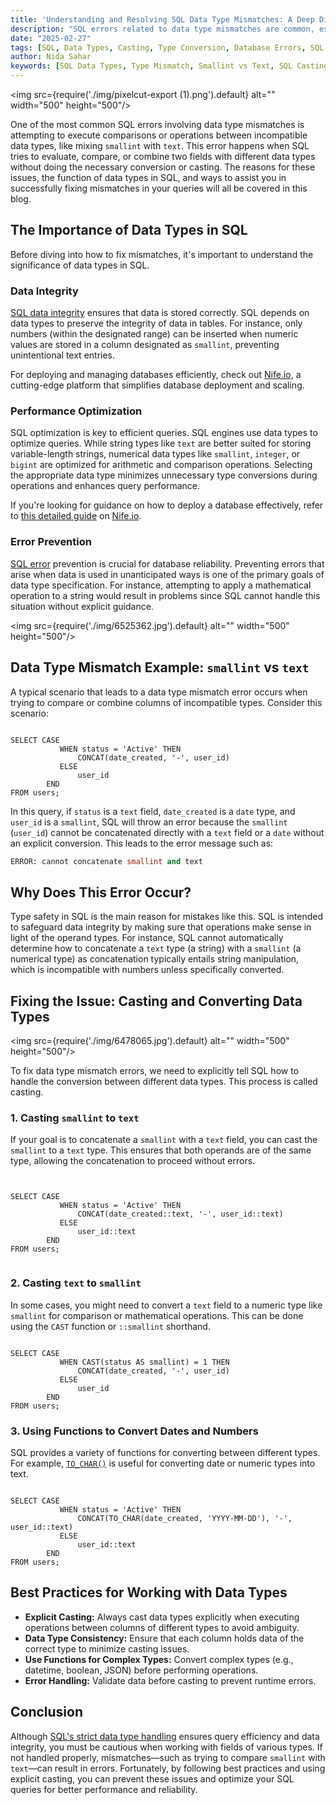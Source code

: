 ```yaml
---
title: 'Understanding and Resolving SQL Data Type Mismatches: A Deep Dive'
description: "SQL errors related to data type mismatches are common, especially when mixing incompatible types like smallint and text. This article explores the causes of such errors, explains the role of data types in SQL, and provides solutions to resolve mismatches effectively."
date: "2025-02-27"
tags: [SQL, Data Types, Casting, Type Conversion, Database Errors, SQL Optimization, Query Performance, Data Integrity, Troubleshooting SQL]
author: Nida Sahar
keywords: [SQL Data Types, Type Mismatch, Smallint vs Text, SQL Casting, Type Conversion, Database Query Optimization, SQL Errors, Data Integrity, SQL Best Practices]
---
```


<img src={require('./img/pixelcut-export (1).png').default} alt="" width="500" height="500"/>
<br/>

One of the most common SQL errors involving data type mismatches is attempting to execute comparisons or operations between incompatible data types, like mixing `smallint` with `text`. This error happens when SQL tries to evaluate, compare, or combine two fields with different data types without doing the necessary conversion or casting. The reasons for these issues, the function of data types in SQL, and ways to assist you in successfully fixing mismatches in your queries will all be covered in this blog.

## The Importance of Data Types in SQL

Before diving into how to fix mismatches, it's important to understand the significance of data types in SQL.

### Data Integrity
[SQL data integrity](https://www.scaler.com/topics/data-integrity-in-sql/) ensures that data is stored correctly. SQL depends on data types to preserve the integrity of data in tables. For instance, only numbers (within the designated range) can be inserted when numeric values are stored in a column designated as `smallint`, preventing unintentional text entries.

For deploying and managing databases efficiently, check out [Nife.io](https://nife.io/), a cutting-edge platform that simplifies database deployment and scaling.

### Performance Optimization
SQL optimization is key to efficient queries. SQL engines use data types to optimize queries. While string types like `text` are better suited for storing variable-length strings, numerical data types like `smallint`, `integer`, or `bigint` are optimized for arithmetic and comparison operations. Selecting the appropriate data type minimizes unnecessary type conversions during operations and enhances query performance.

If you're looking for guidance on how to deploy a database effectively, refer to [this detailed guide](https://docs.nife.io/docs/UI-Guide/database) on [Nife.io](https://nife.io/).

### Error Prevention
[SQL error](https://www.geeksforgeeks.org/sql-error-messages/) prevention is crucial for database reliability. Preventing errors that arise when data is used in unanticipated ways is one of the primary goals of data type specification. For instance, attempting to apply a mathematical operation to a string would result in problems since SQL cannot handle this situation without explicit guidance.

<img src={require('./img/6525362.jpg').default} alt="" width="500" height="500"/>
<br/>

## Data Type Mismatch Example: `smallint` vs `text`

A typical scenario that leads to a data type mismatch error occurs when trying to compare or combine columns of incompatible types. Consider this scenario:
```

SELECT CASE 
           WHEN status = 'Active' THEN 
               CONCAT(date_created, '-', user_id) 
           ELSE 
               user_id 
        END
FROM users;

```
In this query, if `status` is a `text` field, `date_created` is a `date` type, and `user_id` is a `smallint`, SQL will throw an error because the `smallint` (`user_id`) cannot be concatenated directly with a `text` field or a `date` without an explicit conversion. This leads to the error message such as:

```sql
ERROR: cannot concatenate smallint and text
```

## Why Does This Error Occur?

Type safety in SQL is the main reason for mistakes like this. SQL is intended to safeguard data integrity by making sure that operations make sense in light of the operand types. For instance, SQL cannot automatically determine how to concatenate a `text` type (a string) with a `smallint` (a numerical type) as concatenation typically entails string manipulation, which is incompatible with numbers unless specifically converted.



## Fixing the Issue: Casting and Converting Data Types

<img src={require('./img/6478065.jpg').default} alt="" width="500" height="500"/>
<br/>

To fix data type mismatch errors, we need to explicitly tell SQL how to handle the conversion between different data types. This process is called casting.

### 1. Casting `smallint` to `text`

If your goal is to concatenate a `smallint` with a `text` field, you can cast the `smallint` to a `text` type. This ensures that both operands are of the same type, allowing the concatenation to proceed without errors.

```


SELECT CASE 
           WHEN status = 'Active' THEN 
               CONCAT(date_created::text, '-', user_id::text) 
           ELSE 
               user_id::text 
        END
FROM users;


```

### 2. Casting `text` to `smallint`

In some cases, you might need to convert a `text` field to a numeric type like `smallint` for comparison or mathematical operations. This can be done using the `CAST` function or `::smallint` shorthand.
```

SELECT CASE 
           WHEN CAST(status AS smallint) = 1 THEN 
               CONCAT(date_created, '-', user_id) 
           ELSE 
               user_id 
        END
FROM users;

```
### 3. Using Functions to Convert Dates and Numbers

SQL provides a variety of functions for converting between different types. For example, [`TO_CHAR()`](https://www.postgresql.org/docs/current/functions-formatting.html) is useful for converting date or numeric types into text.
```

SELECT CASE 
           WHEN status = 'Active' THEN 
               CONCAT(TO_CHAR(date_created, 'YYYY-MM-DD'), '-', user_id::text) 
           ELSE 
               user_id::text 
        END
FROM users;

```
## Best Practices for Working with Data Types

- **Explicit Casting:** Always cast data types explicitly when executing operations between columns of different types to avoid ambiguity.
- **Data Type Consistency:** Ensure that each column holds data of the correct type to minimize casting issues.
- **Use Functions for Complex Types:** Convert complex types (e.g., datetime, boolean, JSON) before performing operations.
- **Error Handling:** Validate data before casting to prevent runtime errors.

## Conclusion

Although [SQL's strict data type handling](https://www.geeksforgeeks.org/sql-data-types/) ensures query efficiency and data integrity, you must be cautious when working with fields of various types. If not handled properly, mismatches—such as trying to compare `smallint` with `text`—can result in errors. Fortunately, by following best practices and using explicit casting, you can prevent these issues and optimize your SQL queries for better performance and reliability.
